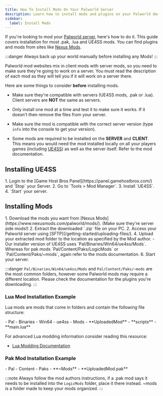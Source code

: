 ```yaml
---
title: How To Install Mods On Your Palworld Server
description: Learn how to install mods and plugins on your Palworld dedicated server.
sidebar:
  label: Install Mods
---
```


If you're looking to mod your [Palworld server](https://www.gamehostbros.com/palworld-server-hosting/), here's how to do it. This guide covers installation for most .pak, .lua and UE4SS mods. You can find plugins and mods from sites like [Nexus Mods](https://www.nexusmods.com/palworld/mods/).

:::danger
Always back up your world manually before installing any Mods!
:::
 
Palworld mod websites mix in client mods with server mods, so you need to make sure they're going to work on a server. You must read the description of each mod as they will tell you if it will work on a server there. 

Here are some things to consider **before** installing mods.

- Make sure they're compatible with servers (UE4SS mods, .pak or .lua). Client servers are **NOT** the same as servers.

- Only install one mod at a time and test it to make sure it works. If it doesn't then remove the files from your server.

- Make sure the mod is compatible with the correct server version (type `info` into the console to get your version).

- Some mods are required to be installed on the **SERVER** and **CLIENT**. This means you would need the mod installed locally on all your players games (including [UE4SS](https://github.com/UE4SS-RE/RE-UE4SS)) as well as the server itself. Refer to the mod documentation.

## Installing UE4SS

<Steps>
1. Login to the [Game Host Bros Panel](https://panel.gamehostbros.com/) and `Stop` your Server.
2. Go to `Tools > Mod Manager`.
3. Install `UE4SS`.
4. `Start` your server.
</Steps>

## Installing Mods

<Steps>
1. Download the mods you want from [Nexus Mods](https://www.nexusmods.com/palworld/mods/). (Make sure they're server side mods!)
2. Extract the downloaded `.zip` file on your PC.
2. Access your Palworld server using [SFTP](/getting-started/uploading-files/).
4. Upload your extracted mod folder to the location as specified by the Mod author.
   - Our installer version of UE4SS uses `Pal/Binaries/Win64/ue4ss/Mods`. Whereas for pak mods `Pal/Content/Paks/LogicMods` or `Pal/Content/Paks/~mods`, again refer to the mods documentation.
6. Start your server.
</Steps>

:::danger
`Pal/Binaries/Win64/ue4ss/Mods` and `Pal/Content/Paks/~mods` are the most common folders, however some Palworld mods may require a different location. Please check the documentation for the plugins you're downloading.
:::

### Lua Mod Installation Example

Lua mods are mods that come in folders and contain the following file structure:

<FileTree>
 - Pal
   - Binaries
     - Win64
       - ue4ss
         - Mods
           - **UploadedMod**
             - **scripts**
               - **main.lua**
</FileTree>

For advanced Lua modding information consider reading this resource:

- [Lua Modding Documentation](https://pwmodding.wiki/docs/category/lua-modding)

### Pak Mod Installation Example

<FileTree>
 - Pal
   - Content
     - Paks
       - **~Mods**
         - **UploadedMod.pak**
</FileTree>

:::note
Always follow the mod authors instructions, if a .pak mod says it needs to be installed into the `LogicMods` folder, place it there instead. ~mods is a folder made to keep your mods organized.
:::